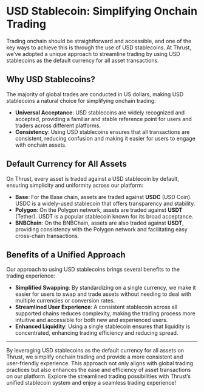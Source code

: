 # USD Stablecoin: Simplifying Onchain Trading

Trading onchain should be straightforward and accessible, and one of the key ways to achieve this is through the use of USD stablecoins. At Thrust, we’ve adopted a unique approach to streamline trading by using USD stablecoins as the default currency for all asset transactions.

## Why USD Stablecoins?

The majority of global trades are conducted in US dollars, making USD stablecoins a natural choice for simplifying onchain trading:

- **Universal Acceptance**: USD stablecoins are widely recognized and accepted, providing a familiar and stable reference point for users and traders across different platforms.
- **Consistency**: Using USD stablecoins ensures that all transactions are consistent, reducing confusion and making it easier for users to engage with onchain assets.

## Default Currency for All Assets

On Thrust, every asset is traded against a USD stablecoin by default, ensuring simplicity and uniformity across our platform:

- **Base**: For the Base chain, assets are traded against **USDC** (USD Coin). USDC is a widely-used stablecoin that offers transparency and stability.
- **Polygon**: On the Polygon network, assets are traded against **USDT** (Tether). USDT is a popular stablecoin known for its broad acceptance.
- **BNBChain**: On the BNBChain, assets are also traded against **USDT**, providing consistency with the Polygon network and facilitating easy cross-chain transactions.

## Benefits of a Unified Approach

Our approach to using USD stablecoins brings several benefits to the trading experience:

- **Simplified Swapping**: By standardizing on a single currency, we make it easier for users to swap and trade assets without needing to deal with multiple currencies or conversion rates.
- **Streamlined User Experience**: A consistent stablecoin across all supported chains reduces complexity, making the trading process more intuitive and accessible for both new and experienced users.
- **Enhanced Liquidity**: Using a single stablecoin ensures that liquidity is concentrated, enhancing trading efficiency and reducing spread.

---

By leveraging USD stablecoins as the default currency for all assets on Thrust, we simplify onchain trading and provide a more consistent and user-friendly experience. This approach not only aligns with global trading practices but also enhances the ease and efficiency of asset transactions on our platform. Explore the streamlined trading possibilities with Thrust’s unified stablecoin system and enjoy a seamless trading experience!

